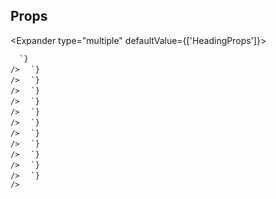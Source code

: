 
## Props

<Expander type="multiple" defaultValue={['HeadingProps']}>
  
<ExpanderItem title="HeadingProps" value="HeadingProps">
    <ReactMarkdown
      remarkPlugins={[remarkGfm]}
      children={`
| name | type | default | description |
| ---- | ---- | ------- | ----------- |
| level | HeadingLevel | 6 |  |

      `}
    />

  </ExpanderItem>

<ExpanderItem title="AriaAttributes" value="AriaAttributes">
    <ReactMarkdown
      remarkPlugins={[remarkGfm]}
      children={`
| name | type | default | description |
| ---- | ---- | ------- | ----------- |
| aria-activedescendant | string | - | Identifies the currently active element when DOM focus is on a composite widget, textbox, group, or application. |
| aria-atomic | Booleanish | - | Indicates whether assistive technologies will present all, or only parts of, the changed region based on the change notifications defined by the aria-relevant attribute. |
| aria-autocomplete | "list" &#124; "none" &#124; "inline" &#124; "both" | - | Indicates whether inputting text could trigger display of one or more predictions of the user's intended value for an input and specifies how predictions would be presented if they are made. |
| aria-busy | Booleanish | - | Indicates an element is being modified and that assistive technologies MAY want to wait until the modifications are complete before exposing them to the user. |
| aria-checked | boolean &#124; "true" &#124; "false" &#124; "mixed" | - | Indicates the current "checked" state of checkboxes, radio buttons, and other widgets. @see aria-pressed @see aria-selected. |
| aria-colcount | number | - | Defines the total number of columns in a table, grid, or treegrid. @see aria-colindex. |
| aria-colindex | number | - | Defines an element's column index or position with respect to the total number of columns within a table, grid, or treegrid. @see aria-colcount @see aria-colspan. |
| aria-colspan | number | - | Defines the number of columns spanned by a cell or gridcell within a table, grid, or treegrid. @see aria-colindex @see aria-rowspan. |
| aria-controls | string | - | Identifies the element (or elements) whose contents or presence are controlled by the current element. @see aria-owns. |
| aria-current | boolean &#124; "time" &#124; "true" &#124; "false" &#124; "page" &#124; "step" &#124; "location" &#124; "date" | - | Indicates the element that represents the current item within a container or set of related elements. |
| aria-describedby | string | - | Identifies the element (or elements) that describes the object. @see aria-labelledby |
| aria-details | string | - | Identifies the element that provides a detailed, extended description for the object. @see aria-describedby. |
| aria-disabled | Booleanish | - | Indicates that the element is perceivable but disabled, so it is not editable or otherwise operable. @see aria-hidden @see aria-readonly. |
| aria-dropeffect | "link" &#124; "none" &#124; "copy" &#124; "execute" &#124; "move" &#124; "popup" | - | Indicates what functions can be performed when a dragged object is released on the drop target. @deprecated in ARIA 1.1 |
| aria-errormessage | string | - | Identifies the element that provides an error message for the object. @see aria-invalid @see aria-describedby. |
| aria-expanded | Booleanish | - | Indicates whether the element, or another grouping element it controls, is currently expanded or collapsed. |
| aria-flowto | string | - | Identifies the next element (or elements) in an alternate reading order of content which, at the user's discretion, allows assistive technology to override the general default of reading in document source order. |
| aria-grabbed | Booleanish | - | Indicates an element's "grabbed" state in a drag-and-drop operation. @deprecated in ARIA 1.1 |
| aria-haspopup | boolean &#124; "dialog" &#124; "menu" &#124; "true" &#124; "false" &#124; "grid" &#124; "listbox" &#124; "tree" | - | Indicates the availability and type of interactive popup element, such as menu or dialog, that can be triggered by an element. |
| aria-hidden | Booleanish | - | Indicates whether the element is exposed to an accessibility API. @see aria-disabled. |
| aria-invalid | boolean &#124; "true" &#124; "false" &#124; "grammar" &#124; "spelling" | - | Indicates the entered value does not conform to the format expected by the application. @see aria-errormessage. |
| aria-keyshortcuts | string | - | Indicates keyboard shortcuts that an author has implemented to activate or give focus to an element. |
| aria-label | string | - | Defines a string value that labels the current element. @see aria-labelledby. |
| aria-labelledby | string | - | Identifies the element (or elements) that labels the current element. @see aria-describedby. |
| aria-level | number | - | Defines the hierarchical level of an element within a structure. |
| aria-live | "off" &#124; "assertive" &#124; "polite" | - | Indicates that an element will be updated, and describes the types of updates the user agents, assistive technologies, and user can expect from the live region. |
| aria-modal | Booleanish | - | Indicates whether an element is modal when displayed. |
| aria-multiline | Booleanish | - | Indicates whether a text box accepts multiple lines of input or only a single line. |
| aria-multiselectable | Booleanish | - | Indicates that the user may select more than one item from the current selectable descendants. |
| aria-orientation | "horizontal" &#124; "vertical" | - | Indicates whether the element's orientation is horizontal, vertical, or unknown/ambiguous. |
| aria-owns | string | - | Identifies an element (or elements) in order to define a visual, functional, or contextual parent/child relationship between DOM elements where the DOM hierarchy cannot be used to represent the relationship. @see aria-controls. |
| aria-placeholder | string | - | Defines a short hint (a word or short phrase) intended to aid the user with data entry when the control has no value. A hint could be a sample value or a brief description of the expected format. |
| aria-posinset | number | - | Defines an element's number or position in the current set of listitems or treeitems. Not required if all elements in the set are present in the DOM. @see aria-setsize. |
| aria-pressed | boolean &#124; "true" &#124; "false" &#124; "mixed" | - | Indicates the current "pressed" state of toggle buttons. @see aria-checked @see aria-selected. |
| aria-readonly | Booleanish | - | Indicates that the element is not editable, but is otherwise operable. @see aria-disabled. |
| aria-relevant | "text" &#124; "additions" &#124; "additions removals" &#124; "additions text" &#124; "all" &#124; "removals" &#124; "removals additions" &#124; "removals text" &#124; "text additions" &#124; "text removals" | - | Indicates what notifications the user agent will trigger when the accessibility tree within a live region is modified. @see aria-atomic. |
| aria-required | Booleanish | - | Indicates that user input is required on the element before a form may be submitted. |
| aria-roledescription | string | - | Defines a human-readable, author-localized description for the role of an element. |
| aria-rowcount | number | - | Defines the total number of rows in a table, grid, or treegrid. @see aria-rowindex. |
| aria-rowindex | number | - | Defines an element's row index or position with respect to the total number of rows within a table, grid, or treegrid. @see aria-rowcount @see aria-rowspan. |
| aria-rowspan | number | - | Defines the number of rows spanned by a cell or gridcell within a table, grid, or treegrid. @see aria-rowindex @see aria-colspan. |
| aria-selected | Booleanish | - | Indicates the current "selected" state of various widgets. @see aria-checked @see aria-pressed. |
| aria-setsize | number | - | Defines the number of items in the current set of listitems or treeitems. Not required if all elements in the set are present in the DOM. @see aria-posinset. |
| aria-sort | "none" &#124; "ascending" &#124; "descending" &#124; "other" | - | Indicates if items in a table or grid are sorted in ascending or descending order. |
| aria-valuemax | number | - | Defines the maximum allowed value for a range widget. |
| aria-valuemin | number | - | Defines the minimum allowed value for a range widget. |
| aria-valuenow | number | - | Defines the current value for a range widget. @see aria-valuetext. |
| aria-valuetext | string | - | Defines the human readable text alternative of aria-valuenow for a range widget. |

      `}
    />

  </ExpanderItem>

<ExpanderItem title="AriaProps" value="AriaProps">
    <ReactMarkdown
      remarkPlugins={[remarkGfm]}
      children={`
| name | type | default | description |
| ---- | ---- | ------- | ----------- |
| ariaLabel | string | - |  |
| ariaValuetext | string | - |  |
| role | React.AriaRole | - |  |

      `}
    />

  </ExpanderItem>

<ExpanderItem title="Attributes" value="Attributes">
    <ReactMarkdown
      remarkPlugins={[remarkGfm]}
      children={`
| name | type | default | description |
| ---- | ---- | ------- | ----------- |
| key | Key | - |  |

      `}
    />

  </ExpanderItem>

<ExpanderItem title="BaseComponentProps" value="BaseComponentProps">
    <ReactMarkdown
      remarkPlugins={[remarkGfm]}
      children={`
| name | type | default | description |
| ---- | ---- | ------- | ----------- |
| as | HeadingTag &#124; "em" &#124; "p" &#124; "span" &#124; "strong" | - |  |
| id | string | - | Unique identifier |
| className | string | - | Additional CSS class name for component |
| testId | string | - | Used to provide a &#96;data-testid&#96; attribute for testing purposes |

      `}
    />

  </ExpanderItem>

<ExpanderItem title="BaseStyleProps" value="BaseStyleProps">
    <ReactMarkdown
      remarkPlugins={[remarkGfm]}
      children={`
| name | type | default | description |
| ---- | ---- | ------- | ----------- |
| alignSelf | ResponsiveStyle&#60;StyleToken&#60;AlignSelf&#62;&#62; | - |  |
| backgroundColor | ResponsiveStyle&#60;StyleToken&#60;BackgroundColor&#62;&#62; | - |  |
| backgroundImage | ResponsiveStyle&#60;StyleToken&#60;BackgroundImage&#62;&#62; | - |  |
| border | ResponsiveStyle&#60;StyleToken&#60;Border&#60;0 &#124; (string & \{\})&#62;&#62;&#62; | - |  |
| borderRadius | ResponsiveStyle&#60;StyleToken&#60;BorderRadius&#60;0 &#124; (string & \{\})&#62;&#62;&#62; | - |  |
| bottom | ResponsiveStyle&#60;StyleToken&#60;Bottom&#60;0 &#124; (string & \{\})&#62;&#62;&#62; | - |  |
| boxShadow | ResponsiveStyle&#60;StyleToken&#60;BoxShadow&#62;&#62; | - |  |
| color | ResponsiveStyle&#60;StyleToken&#60;Color&#62;&#62; | - |  |
| display | ResponsiveStyle&#60;StyleToken&#60;Display&#62;&#62; | - |  |
| fontFamily | ResponsiveStyle&#60;StyleToken&#60;FontFamily&#62;&#62; | - |  |
| fontSize | ResponsiveStyle&#60;StyleToken&#60;FontSize&#60;0 &#124; (string & \{\})&#62;&#62;&#62; | - |  |
| fontStyle | ResponsiveStyle&#60;StyleToken&#60;FontStyle&#62;&#62; | - |  |
| fontWeight | ResponsiveStyle&#60;StyleToken&#60;FontWeight&#62;&#62; | - |  |
| height | ResponsiveStyle&#60;StyleToken&#60;Height&#60;0 &#124; (string & \{\})&#62;&#62;&#62; | - |  |
| left | ResponsiveStyle&#60;StyleToken&#60;Left&#60;0 &#124; (string & \{\})&#62;&#62;&#62; | - |  |
| letterSpacing | ResponsiveStyle&#60;StyleToken&#60;LetterSpacing&#60;0 &#124; (string & \{\})&#62;&#62;&#62; | - |  |
| lineHeight | ResponsiveStyle&#60;StyleToken&#60;LineHeight&#60;0 &#124; (string & \{\})&#62;&#62;&#62; | - |  |
| margin | ResponsiveStyle&#60;StyleToken&#60;Margin&#60;0 &#124; (string & \{\})&#62;&#62;&#62; | - |  |
| marginBlockEnd | ResponsiveStyle&#60;StyleToken&#60;MarginBlockEnd&#60;0 &#124; (string & \{\})&#62;&#62;&#62; | - |  |
| marginBlockStart | ResponsiveStyle&#60;StyleToken&#60;MarginBlockStart&#60;0 &#124; (string & \{\})&#62;&#62;&#62; | - |  |
| marginBottom | ResponsiveStyle&#60;StyleToken&#60;MarginBlockEnd&#60;0 &#124; (string & \{\})&#62;&#62;&#62; | - |  |
| marginInlineEnd | ResponsiveStyle&#60;StyleToken&#60;MarginInlineEnd&#60;0 &#124; (string & \{\})&#62;&#62;&#62; | - |  |
| marginInlineStart | ResponsiveStyle&#60;StyleToken&#60;MarginInlineStart&#60;0 &#124; (string & \{\})&#62;&#62;&#62; | - |  |
| marginLeft | ResponsiveStyle&#60;StyleToken&#60;MarginInlineStart&#60;0 &#124; (string & \{\})&#62;&#62;&#62; | - |  |
| marginRight | ResponsiveStyle&#60;StyleToken&#60;MarginInlineEnd&#60;0 &#124; (string & \{\})&#62;&#62;&#62; | - |  |
| marginTop | ResponsiveStyle&#60;StyleToken&#60;MarginBlockStart&#60;0 &#124; (string & \{\})&#62;&#62;&#62; | - |  |
| maxHeight | ResponsiveStyle&#60;StyleToken&#60;MaxHeight&#60;0 &#124; (string & \{\})&#62;&#62;&#62; | - |  |
| maxWidth | ResponsiveStyle&#60;StyleToken&#60;MaxWidth&#60;0 &#124; (string & \{\})&#62;&#62;&#62; | - |  |
| minHeight | ResponsiveStyle&#60;StyleToken&#60;MinHeight&#60;0 &#124; (string & \{\})&#62;&#62;&#62; | - |  |
| minWidth | ResponsiveStyle&#60;StyleToken&#60;MinWidth&#60;0 &#124; (string & \{\})&#62;&#62;&#62; | - |  |
| opacity | ResponsiveStyle&#60;StyleToken&#60;Opacity&#62;&#62; | - |  |
| overflow | ResponsiveStyle&#60;StyleToken&#60;Overflow&#62;&#62; | - |  |
| padding | ResponsiveStyle&#60;StyleToken&#60;Padding&#60;0 &#124; (string & \{\})&#62;&#62;&#62; | - |  |
| paddingBlockEnd | ResponsiveStyle&#60;StyleToken&#60;MarginBlockEnd&#60;0 &#124; (string & \{\})&#62;&#62;&#62; | - |  |
| paddingBlockStart | ResponsiveStyle&#60;StyleToken&#60;MarginBlockStart&#60;0 &#124; (string & \{\})&#62;&#62;&#62; | - |  |
| paddingBottom | ResponsiveStyle&#60;StyleToken&#60;PaddingBlockEnd&#60;0 &#124; (string & \{\})&#62;&#62;&#62; | - |  |
| paddingInlineEnd | ResponsiveStyle&#60;StyleToken&#60;MarginInlineEnd&#60;0 &#124; (string & \{\})&#62;&#62;&#62; | - |  |
| paddingInlineStart | ResponsiveStyle&#60;StyleToken&#60;MarginInlineStart&#60;0 &#124; (string & \{\})&#62;&#62;&#62; | - |  |
| paddingLeft | ResponsiveStyle&#60;StyleToken&#60;PaddingInlineStart&#60;0 &#124; (string & \{\})&#62;&#62;&#62; | - |  |
| paddingRight | ResponsiveStyle&#60;StyleToken&#60;PaddingInlineEnd&#60;0 &#124; (string & \{\})&#62;&#62;&#62; | - |  |
| paddingTop | ResponsiveStyle&#60;StyleToken&#60;PaddingBlockStart&#60;0 &#124; (string & \{\})&#62;&#62;&#62; | - |  |
| position | ResponsiveStyle&#60;StyleToken&#60;Position&#62;&#62; | - |  |
| right | ResponsiveStyle&#60;StyleToken&#60;Right&#60;0 &#124; (string & \{\})&#62;&#62;&#62; | - |  |
| textAlign | ResponsiveStyle&#60;StyleToken&#60;TextAlign&#62;&#62; | - |  |
| textDecoration | ResponsiveStyle&#60;StyleToken&#60;TextDecoration&#60;0 &#124; (string & \{\})&#62;&#62;&#62; | - |  |
| textTransform | ResponsiveStyle&#60;StyleToken&#60;TextTransform&#62;&#62; | - |  |
| top | ResponsiveStyle&#60;StyleToken&#60;Top&#60;0 &#124; (string & \{\})&#62;&#62;&#62; | - |  |
| transform | ResponsiveStyle&#60;StyleToken&#60;Transform&#62;&#62; | - |  |
| transformOrigin | ResponsiveStyle&#60;StyleToken&#60;TransformOrigin&#60;0 &#124; (string & \{\})&#62;&#62;&#62; | - |  |
| width | ResponsiveStyle&#60;StyleToken&#60;Width&#60;0 &#124; (string & \{\})&#62;&#62;&#62; | - |  |
| whiteSpace | ResponsiveStyle&#60;StyleToken&#60;WhiteSpace&#62;&#62; | - |  |

      `}
    />

  </ExpanderItem>

<ExpanderItem title="DOMAttributes" value="DOMAttributes">
    <ReactMarkdown
      remarkPlugins={[remarkGfm]}
      children={`
| name | type | default | description |
| ---- | ---- | ------- | ----------- |
| dangerouslySetInnerHTML | \{ __html: string; \} | - |  |
| onCopy | ClipboardEventHandler&#60;HTMLHeadingElement&#62; | - |  |
| onCopyCapture | ClipboardEventHandler&#60;HTMLHeadingElement&#62; | - |  |
| onCut | ClipboardEventHandler&#60;HTMLHeadingElement&#62; | - |  |
| onCutCapture | ClipboardEventHandler&#60;HTMLHeadingElement&#62; | - |  |
| onPaste | ClipboardEventHandler&#60;HTMLHeadingElement&#62; | - |  |
| onPasteCapture | ClipboardEventHandler&#60;HTMLHeadingElement&#62; | - |  |
| onCompositionEnd | CompositionEventHandler&#60;HTMLHeadingElement&#62; | - |  |
| onCompositionEndCapture | CompositionEventHandler&#60;HTMLHeadingElement&#62; | - |  |
| onCompositionStart | CompositionEventHandler&#60;HTMLHeadingElement&#62; | - |  |
| onCompositionStartCapture | CompositionEventHandler&#60;HTMLHeadingElement&#62; | - |  |
| onCompositionUpdate | CompositionEventHandler&#60;HTMLHeadingElement&#62; | - |  |
| onCompositionUpdateCapture | CompositionEventHandler&#60;HTMLHeadingElement&#62; | - |  |
| onFocus | FocusEventHandler&#60;HTMLHeadingElement&#62; | - |  |
| onFocusCapture | FocusEventHandler&#60;HTMLHeadingElement&#62; | - |  |
| onBlur | FocusEventHandler&#60;HTMLHeadingElement&#62; | - |  |
| onBlurCapture | FocusEventHandler&#60;HTMLHeadingElement&#62; | - |  |
| onChange | FormEventHandler&#60;HTMLHeadingElement&#62; | - |  |
| onChangeCapture | FormEventHandler&#60;HTMLHeadingElement&#62; | - |  |
| onBeforeInput | FormEventHandler&#60;HTMLHeadingElement&#62; | - |  |
| onBeforeInputCapture | FormEventHandler&#60;HTMLHeadingElement&#62; | - |  |
| onInput | FormEventHandler&#60;HTMLHeadingElement&#62; | - |  |
| onInputCapture | FormEventHandler&#60;HTMLHeadingElement&#62; | - |  |
| onReset | FormEventHandler&#60;HTMLHeadingElement&#62; | - |  |
| onResetCapture | FormEventHandler&#60;HTMLHeadingElement&#62; | - |  |
| onSubmit | FormEventHandler&#60;HTMLHeadingElement&#62; | - |  |
| onSubmitCapture | FormEventHandler&#60;HTMLHeadingElement&#62; | - |  |
| onInvalid | FormEventHandler&#60;HTMLHeadingElement&#62; | - |  |
| onInvalidCapture | FormEventHandler&#60;HTMLHeadingElement&#62; | - |  |
| onLoad | ReactEventHandler&#60;HTMLHeadingElement&#62; | - |  |
| onLoadCapture | ReactEventHandler&#60;HTMLHeadingElement&#62; | - |  |
| onError | ReactEventHandler&#60;HTMLHeadingElement&#62; | - |  |
| onErrorCapture | ReactEventHandler&#60;HTMLHeadingElement&#62; | - |  |
| onKeyDown | KeyboardEventHandler&#60;HTMLHeadingElement&#62; | - |  |
| onKeyDownCapture | KeyboardEventHandler&#60;HTMLHeadingElement&#62; | - |  |
| onKeyPress | KeyboardEventHandler&#60;HTMLHeadingElement&#62; | - | @deprecated |
| onKeyPressCapture | KeyboardEventHandler&#60;HTMLHeadingElement&#62; | - | @deprecated |
| onKeyUp | KeyboardEventHandler&#60;HTMLHeadingElement&#62; | - |  |
| onKeyUpCapture | KeyboardEventHandler&#60;HTMLHeadingElement&#62; | - |  |
| onAbort | ReactEventHandler&#60;HTMLHeadingElement&#62; | - |  |
| onAbortCapture | ReactEventHandler&#60;HTMLHeadingElement&#62; | - |  |
| onCanPlay | ReactEventHandler&#60;HTMLHeadingElement&#62; | - |  |
| onCanPlayCapture | ReactEventHandler&#60;HTMLHeadingElement&#62; | - |  |
| onCanPlayThrough | ReactEventHandler&#60;HTMLHeadingElement&#62; | - |  |
| onCanPlayThroughCapture | ReactEventHandler&#60;HTMLHeadingElement&#62; | - |  |
| onDurationChange | ReactEventHandler&#60;HTMLHeadingElement&#62; | - |  |
| onDurationChangeCapture | ReactEventHandler&#60;HTMLHeadingElement&#62; | - |  |
| onEmptied | ReactEventHandler&#60;HTMLHeadingElement&#62; | - |  |
| onEmptiedCapture | ReactEventHandler&#60;HTMLHeadingElement&#62; | - |  |
| onEncrypted | ReactEventHandler&#60;HTMLHeadingElement&#62; | - |  |
| onEncryptedCapture | ReactEventHandler&#60;HTMLHeadingElement&#62; | - |  |
| onEnded | ReactEventHandler&#60;HTMLHeadingElement&#62; | - |  |
| onEndedCapture | ReactEventHandler&#60;HTMLHeadingElement&#62; | - |  |
| onLoadedData | ReactEventHandler&#60;HTMLHeadingElement&#62; | - |  |
| onLoadedDataCapture | ReactEventHandler&#60;HTMLHeadingElement&#62; | - |  |
| onLoadedMetadata | ReactEventHandler&#60;HTMLHeadingElement&#62; | - |  |
| onLoadedMetadataCapture | ReactEventHandler&#60;HTMLHeadingElement&#62; | - |  |
| onLoadStart | ReactEventHandler&#60;HTMLHeadingElement&#62; | - |  |
| onLoadStartCapture | ReactEventHandler&#60;HTMLHeadingElement&#62; | - |  |
| onPause | ReactEventHandler&#60;HTMLHeadingElement&#62; | - |  |
| onPauseCapture | ReactEventHandler&#60;HTMLHeadingElement&#62; | - |  |
| onPlay | ReactEventHandler&#60;HTMLHeadingElement&#62; | - |  |
| onPlayCapture | ReactEventHandler&#60;HTMLHeadingElement&#62; | - |  |
| onPlaying | ReactEventHandler&#60;HTMLHeadingElement&#62; | - |  |
| onPlayingCapture | ReactEventHandler&#60;HTMLHeadingElement&#62; | - |  |
| onProgress | ReactEventHandler&#60;HTMLHeadingElement&#62; | - |  |
| onProgressCapture | ReactEventHandler&#60;HTMLHeadingElement&#62; | - |  |
| onRateChange | ReactEventHandler&#60;HTMLHeadingElement&#62; | - |  |
| onRateChangeCapture | ReactEventHandler&#60;HTMLHeadingElement&#62; | - |  |
| onSeeked | ReactEventHandler&#60;HTMLHeadingElement&#62; | - |  |
| onSeekedCapture | ReactEventHandler&#60;HTMLHeadingElement&#62; | - |  |
| onSeeking | ReactEventHandler&#60;HTMLHeadingElement&#62; | - |  |
| onSeekingCapture | ReactEventHandler&#60;HTMLHeadingElement&#62; | - |  |
| onStalled | ReactEventHandler&#60;HTMLHeadingElement&#62; | - |  |
| onStalledCapture | ReactEventHandler&#60;HTMLHeadingElement&#62; | - |  |
| onSuspend | ReactEventHandler&#60;HTMLHeadingElement&#62; | - |  |
| onSuspendCapture | ReactEventHandler&#60;HTMLHeadingElement&#62; | - |  |
| onTimeUpdate | ReactEventHandler&#60;HTMLHeadingElement&#62; | - |  |
| onTimeUpdateCapture | ReactEventHandler&#60;HTMLHeadingElement&#62; | - |  |
| onVolumeChange | ReactEventHandler&#60;HTMLHeadingElement&#62; | - |  |
| onVolumeChangeCapture | ReactEventHandler&#60;HTMLHeadingElement&#62; | - |  |
| onWaiting | ReactEventHandler&#60;HTMLHeadingElement&#62; | - |  |
| onWaitingCapture | ReactEventHandler&#60;HTMLHeadingElement&#62; | - |  |
| onAuxClick | MouseEventHandler&#60;HTMLHeadingElement&#62; | - |  |
| onAuxClickCapture | MouseEventHandler&#60;HTMLHeadingElement&#62; | - |  |
| onClick | MouseEventHandler&#60;HTMLHeadingElement&#62; | - |  |
| onClickCapture | MouseEventHandler&#60;HTMLHeadingElement&#62; | - |  |
| onContextMenu | MouseEventHandler&#60;HTMLHeadingElement&#62; | - |  |
| onContextMenuCapture | MouseEventHandler&#60;HTMLHeadingElement&#62; | - |  |
| onDoubleClick | MouseEventHandler&#60;HTMLHeadingElement&#62; | - |  |
| onDoubleClickCapture | MouseEventHandler&#60;HTMLHeadingElement&#62; | - |  |
| onDrag | DragEventHandler&#60;HTMLHeadingElement&#62; | - |  |
| onDragCapture | DragEventHandler&#60;HTMLHeadingElement&#62; | - |  |
| onDragEnd | DragEventHandler&#60;HTMLHeadingElement&#62; | - |  |
| onDragEndCapture | DragEventHandler&#60;HTMLHeadingElement&#62; | - |  |
| onDragEnter | DragEventHandler&#60;HTMLHeadingElement&#62; | - |  |
| onDragEnterCapture | DragEventHandler&#60;HTMLHeadingElement&#62; | - |  |
| onDragExit | DragEventHandler&#60;HTMLHeadingElement&#62; | - |  |
| onDragExitCapture | DragEventHandler&#60;HTMLHeadingElement&#62; | - |  |
| onDragLeave | DragEventHandler&#60;HTMLHeadingElement&#62; | - |  |
| onDragLeaveCapture | DragEventHandler&#60;HTMLHeadingElement&#62; | - |  |
| onDragOver | DragEventHandler&#60;HTMLHeadingElement&#62; | - |  |
| onDragOverCapture | DragEventHandler&#60;HTMLHeadingElement&#62; | - |  |
| onDragStart | DragEventHandler&#60;HTMLHeadingElement&#62; | - |  |
| onDragStartCapture | DragEventHandler&#60;HTMLHeadingElement&#62; | - |  |
| onDrop | DragEventHandler&#60;HTMLHeadingElement&#62; | - |  |
| onDropCapture | DragEventHandler&#60;HTMLHeadingElement&#62; | - |  |
| onMouseDown | MouseEventHandler&#60;HTMLHeadingElement&#62; | - |  |
| onMouseDownCapture | MouseEventHandler&#60;HTMLHeadingElement&#62; | - |  |
| onMouseEnter | MouseEventHandler&#60;HTMLHeadingElement&#62; | - |  |
| onMouseLeave | MouseEventHandler&#60;HTMLHeadingElement&#62; | - |  |
| onMouseMove | MouseEventHandler&#60;HTMLHeadingElement&#62; | - |  |
| onMouseMoveCapture | MouseEventHandler&#60;HTMLHeadingElement&#62; | - |  |
| onMouseOut | MouseEventHandler&#60;HTMLHeadingElement&#62; | - |  |
| onMouseOutCapture | MouseEventHandler&#60;HTMLHeadingElement&#62; | - |  |
| onMouseOver | MouseEventHandler&#60;HTMLHeadingElement&#62; | - |  |
| onMouseOverCapture | MouseEventHandler&#60;HTMLHeadingElement&#62; | - |  |
| onMouseUp | MouseEventHandler&#60;HTMLHeadingElement&#62; | - |  |
| onMouseUpCapture | MouseEventHandler&#60;HTMLHeadingElement&#62; | - |  |
| onSelect | ReactEventHandler&#60;HTMLHeadingElement&#62; | - |  |
| onSelectCapture | ReactEventHandler&#60;HTMLHeadingElement&#62; | - |  |
| onTouchCancel | TouchEventHandler&#60;HTMLHeadingElement&#62; | - |  |
| onTouchCancelCapture | TouchEventHandler&#60;HTMLHeadingElement&#62; | - |  |
| onTouchEnd | TouchEventHandler&#60;HTMLHeadingElement&#62; | - |  |
| onTouchEndCapture | TouchEventHandler&#60;HTMLHeadingElement&#62; | - |  |
| onTouchMove | TouchEventHandler&#60;HTMLHeadingElement&#62; | - |  |
| onTouchMoveCapture | TouchEventHandler&#60;HTMLHeadingElement&#62; | - |  |
| onTouchStart | TouchEventHandler&#60;HTMLHeadingElement&#62; | - |  |
| onTouchStartCapture | TouchEventHandler&#60;HTMLHeadingElement&#62; | - |  |
| onPointerDown | PointerEventHandler&#60;HTMLHeadingElement&#62; | - |  |
| onPointerDownCapture | PointerEventHandler&#60;HTMLHeadingElement&#62; | - |  |
| onPointerMove | PointerEventHandler&#60;HTMLHeadingElement&#62; | - |  |
| onPointerMoveCapture | PointerEventHandler&#60;HTMLHeadingElement&#62; | - |  |
| onPointerUp | PointerEventHandler&#60;HTMLHeadingElement&#62; | - |  |
| onPointerUpCapture | PointerEventHandler&#60;HTMLHeadingElement&#62; | - |  |
| onPointerCancel | PointerEventHandler&#60;HTMLHeadingElement&#62; | - |  |
| onPointerCancelCapture | PointerEventHandler&#60;HTMLHeadingElement&#62; | - |  |
| onPointerEnter | PointerEventHandler&#60;HTMLHeadingElement&#62; | - |  |
| onPointerEnterCapture | PointerEventHandler&#60;HTMLHeadingElement&#62; | - |  |
| onPointerLeave | PointerEventHandler&#60;HTMLHeadingElement&#62; | - |  |
| onPointerLeaveCapture | PointerEventHandler&#60;HTMLHeadingElement&#62; | - |  |
| onPointerOver | PointerEventHandler&#60;HTMLHeadingElement&#62; | - |  |
| onPointerOverCapture | PointerEventHandler&#60;HTMLHeadingElement&#62; | - |  |
| onPointerOut | PointerEventHandler&#60;HTMLHeadingElement&#62; | - |  |
| onPointerOutCapture | PointerEventHandler&#60;HTMLHeadingElement&#62; | - |  |
| onGotPointerCapture | PointerEventHandler&#60;HTMLHeadingElement&#62; | - |  |
| onGotPointerCaptureCapture | PointerEventHandler&#60;HTMLHeadingElement&#62; | - |  |
| onLostPointerCapture | PointerEventHandler&#60;HTMLHeadingElement&#62; | - |  |
| onLostPointerCaptureCapture | PointerEventHandler&#60;HTMLHeadingElement&#62; | - |  |
| onScroll | UIEventHandler&#60;HTMLHeadingElement&#62; | - |  |
| onScrollCapture | UIEventHandler&#60;HTMLHeadingElement&#62; | - |  |
| onWheel | WheelEventHandler&#60;HTMLHeadingElement&#62; | - |  |
| onWheelCapture | WheelEventHandler&#60;HTMLHeadingElement&#62; | - |  |
| onAnimationStart | AnimationEventHandler&#60;HTMLHeadingElement&#62; | - |  |
| onAnimationStartCapture | AnimationEventHandler&#60;HTMLHeadingElement&#62; | - |  |
| onAnimationEnd | AnimationEventHandler&#60;HTMLHeadingElement&#62; | - |  |
| onAnimationEndCapture | AnimationEventHandler&#60;HTMLHeadingElement&#62; | - |  |
| onAnimationIteration | AnimationEventHandler&#60;HTMLHeadingElement&#62; | - |  |
| onAnimationIterationCapture | AnimationEventHandler&#60;HTMLHeadingElement&#62; | - |  |
| onTransitionEnd | TransitionEventHandler&#60;HTMLHeadingElement&#62; | - |  |
| onTransitionEndCapture | TransitionEventHandler&#60;HTMLHeadingElement&#62; | - |  |

      `}
    />

  </ExpanderItem>

<ExpanderItem title="FlexItemStyleProps" value="FlexItemStyleProps">
    <ReactMarkdown
      remarkPlugins={[remarkGfm]}
      children={`
| name | type | default | description |
| ---- | ---- | ------- | ----------- |
| flex | ResponsiveStyle&#60;Flex&#60;0 &#124; (string & \{\})&#62;&#62; | - | Shorthand for flex grow / shrink / basis |
| order | ResponsiveStyle&#60;Order&#62; | - | Controls order flex items appear |
| grow | ResponsiveStyle&#60;FlexGrow&#62; | - | Ability for flex item to grow |
| shrink | ResponsiveStyle&#60;FlexShrink&#62; | - | Ability for flex item to shrink |
| basis | ResponsiveStyle&#60;FlexBasis&#60;0 &#124; (string & \{\})&#62;&#62; | - | Default size of element before remaining space is distributed |

      `}
    />

  </ExpanderItem>

<ExpanderItem title="GridItemStyleProps" value="GridItemStyleProps">
    <ReactMarkdown
      remarkPlugins={[remarkGfm]}
      children={`
| name | type | default | description |
| ---- | ---- | ------- | ----------- |
| area | ResponsiveStyle&#60;GridArea&#62; | - |  |
| column | ResponsiveStyle&#60;GridColumn&#62; | - |  |
| columnEnd | ResponsiveStyle&#60;GridColumnEnd&#62; | - |  |
| columnSpan | ResponsiveStyle&#60;GridSpanType&#62; | - |  |
| columnStart | ResponsiveStyle&#60;GridColumnStart&#62; | - |  |
| row | ResponsiveStyle&#60;GridRow&#62; | - |  |
| rowEnd | ResponsiveStyle&#60;GridRowEnd&#62; | - |  |
| rowSpan | ResponsiveStyle&#60;GridSpanType&#62; | - |  |
| rowStart | ResponsiveStyle&#60;GridRowStart&#62; | - |  |

      `}
    />

  </ExpanderItem>

<ExpanderItem title="HTMLAttributes" value="HTMLAttributes">
    <ReactMarkdown
      remarkPlugins={[remarkGfm]}
      children={`
| name | type | default | description |
| ---- | ---- | ------- | ----------- |
| slot | string | - |  |
| title | string | - |  |
| defaultChecked | boolean | - |  |
| defaultValue | string &#124; number &#124; readonly string[] | - |  |
| suppressContentEditableWarning | boolean | - |  |
| suppressHydrationWarning | boolean | - |  |
| accessKey | string | - |  |
| contentEditable | Booleanish &#124; "inherit" | - |  |
| contextMenu | string | - |  |
| dir | string | - |  |
| draggable | Booleanish | - |  |
| hidden | boolean | - |  |
| lang | string | - |  |
| placeholder | string | - |  |
| spellCheck | Booleanish | - |  |
| tabIndex | number | - |  |
| translate | "yes" &#124; "no" | - |  |
| radioGroup | string | - |  |
| about | string | - |  |
| datatype | string | - |  |
| inlist | any | - |  |
| prefix | string | - |  |
| property | string | - |  |
| resource | string | - |  |
| typeof | string | - |  |
| vocab | string | - |  |
| autoCapitalize | string | - |  |
| autoCorrect | string | - |  |
| autoSave | string | - |  |
| itemProp | string | - |  |
| itemScope | boolean | - |  |
| itemType | string | - |  |
| itemID | string | - |  |
| itemRef | string | - |  |
| results | number | - |  |
| security | string | - |  |
| unselectable | "on" &#124; "off" | - |  |
| inputMode | "text" &#124; "none" &#124; "search" &#124; "tel" &#124; "url" &#124; "email" &#124; "numeric" &#124; "decimal" | - | Hints at the type of data that might be entered by the user while editing the element or its contents @see https://html.spec.whatwg.org/multipage/interaction.html#input-modalities:-the-inputmode-attribute |
| is | string | - | Specify that a standard HTML element should behave like a defined custom built-in element @see https://html.spec.whatwg.org/multipage/custom-elements.html#attr-is |

      `}
    />

  </ExpanderItem>

<ExpanderItem title="RefAttributes" value="RefAttributes">
    <ReactMarkdown
      remarkPlugins={[remarkGfm]}
      children={`
| name | type | default | description |
| ---- | ---- | ------- | ----------- |
| ref | Ref&#60;HTMLHeadingElement&#62; | - |  |

      `}
    />

  </ExpanderItem>

<ExpanderItem title="TextProps" value="TextProps">
    <ReactMarkdown
      remarkPlugins={[remarkGfm]}
      children={`
| name | type | default | description |
| ---- | ---- | ------- | ----------- |
| variation | TextVariation | - | This should be the primary way to handle different styles of text. Lower-level text styling attributes like color can be set directly, that should be more of an escape hatch. |
| isTruncated | boolean | - | This attribute will be used to indicate if the text component should truncate text that exceeds the width of the text element.  Truncated text will render an ellipsis. |

      `}
    />

  </ExpanderItem>

<ExpanderItem title="ViewProps" value="ViewProps">
    <ReactMarkdown
      remarkPlugins={[remarkGfm]}
      children={`
| name | type | default | description |
| ---- | ---- | ------- | ----------- |
| style | CSSProperties | - |  |
| isDisabled | boolean | - |  |

      `}
    />

  </ExpanderItem>

</Expander>
